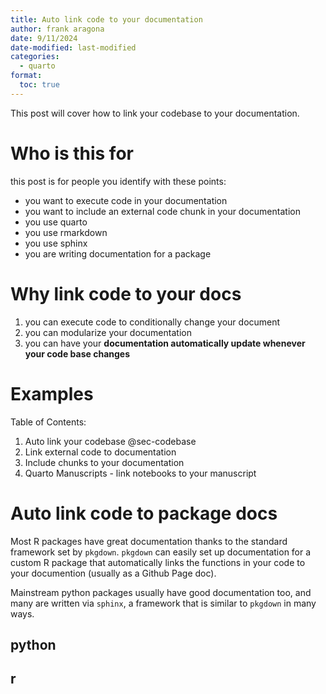 ```yaml
---
title: Auto link code to your documentation
author: frank aragona
date: 9/11/2024
date-modified: last-modified
categories:
  - quarto
format:
  toc: true
---
```


This post will cover how to link your codebase to your documentation. 

# Who is this for
this post is for people you identify with these points:

- you want to execute code in your documentation
- you want to include an external code chunk in your documentation
- you use quarto
- you use rmarkdown
- you use sphinx
- you are writing documentation for a package

# Why link code to your docs

1. you can execute code to conditionally change your document
2. you can modularize your documentation
3. you can have your **documentation automatically update whenever your code base changes**

# Examples

Table of Contents: 

1. Auto link your codebase @sec-codebase
2. Link external code to documentation
3. Include chunks to your documentation
3. Quarto Manuscripts - link notebooks to your manuscript


# Auto link code to package docs {#sec-codebase}

Most R packages have great documentation thanks to the standard framework set by `pkgdown`. `pkgdown` can easily set up documentation for a custom R package that automatically links the functions in your code to your documention (usually as a Github Page doc). 

Mainstream python packages usually have good documentation too, and many are written via `sphinx`, a framework that is similar to `pkgdown` in many ways.  

## python

## r


